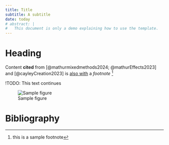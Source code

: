 ```yaml
---
title: Title
subtitle: A subtitle
date: today
# abstract: |
#   This document is only a demo explaining how to use the template.
---
```


# Heading

[Content **cited** from [@mathurmixedmethods2024; @mathurEffects2023] and]{color=blue} [@cayleyCreation2023] is [also with]{.underline} a _footnote_ [^sample]

!TODO: This text continues

[^sample]: this is a sample footnote

![Sample figure](../public/placeholder.svg){#fig-sample}

# Bibliography

:::{#refs}
:::
